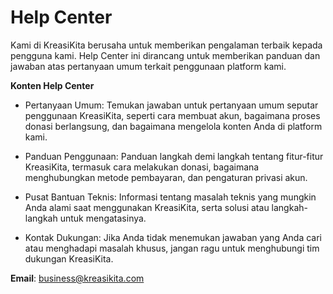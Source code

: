 # Help Center

Kami di KreasiKita berusaha untuk memberikan pengalaman terbaik kepada pengguna kami. Help Center ini dirancang untuk memberikan panduan dan jawaban atas pertanyaan umum terkait penggunaan platform kami.

**Konten Help Center**

- Pertanyaan Umum: Temukan jawaban untuk pertanyaan umum seputar penggunaan KreasiKita, seperti cara membuat akun, bagaimana proses donasi berlangsung, dan bagaimana mengelola konten Anda di platform kami.

- Panduan Penggunaan: Panduan langkah demi langkah tentang fitur-fitur KreasiKita, termasuk cara melakukan donasi, bagaimana menghubungkan metode pembayaran, dan pengaturan privasi akun.

- Pusat Bantuan Teknis: Informasi tentang masalah teknis yang mungkin Anda alami saat menggunakan KreasiKita, serta solusi atau langkah-langkah untuk mengatasinya.

- Kontak Dukungan: Jika Anda tidak menemukan jawaban yang Anda cari atau menghadapi masalah khusus, jangan ragu untuk menghubungi tim dukungan KreasiKita.

**Email**: business@kreasikita.com
